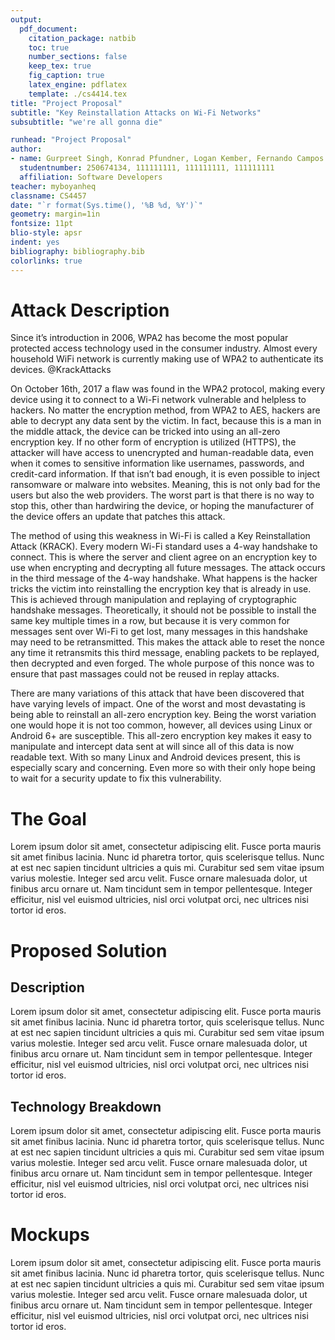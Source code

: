 ```yaml
---
output: 
  pdf_document:
    citation_package: natbib
    toc: true
    number_sections: false
    keep_tex: true
    fig_caption: true
    latex_engine: pdflatex
    template: ./cs4414.tex
title: "Project Proposal"
subtitle: "Key Reinstallation Attacks on Wi-Fi Networks"
subsubtitle: "we're all gonna die"

runhead: "Project Proposal"
author:
- name: Gurpreet Singh, Konrad Pfundner, Logan Kember, Fernando Campos
  studentnumber: 250674134, 111111111, 111111111, 111111111
  affiliation: Software Developers
teacher: myboyanheq
classname: CS4457
date: "`r format(Sys.time(), '%B %d, %Y')`"
geometry: margin=1in
fontsize: 11pt
blio-style: apsr
indent: yes
bibliography: bibliography.bib
colorlinks: true
---
```


# Attack Description

Since it’s introduction in 2006, WPA2 has become the most popular protected access technology used in the consumer industry. Almost every household WiFi network is currently making use of WPA2 to authenticate its devices. @KrackAttacks

On October 16th, 2017 a flaw was found in the WPA2 protocol, making every device using it to connect to a Wi-Fi network vulnerable and helpless to hackers. No matter the encryption method, from WPA2 to AES, hackers are able to decrypt any data sent by the victim. In fact, because this is a man in the middle attack, the device can be tricked into using an all-zero encryption key. If no other form of encryption is utilized (HTTPS), the attacker will have access to unencrypted and human-readable data, even when it comes to sensitive information like usernames, passwords, and credit-card information. If that isn’t bad enough, it is even possible to inject ransomware or malware into websites. Meaning, this is not only bad for the users but also the web providers. The worst part is that there is no way to stop this, other than hardwiring the device, or hoping the manufacturer of the device offers an update that patches this attack.

The method of using this weakness in Wi-Fi is called a Key Reinstallation Attack (KRACK). Every modern Wi-Fi standard uses a 4-way handshake to connect. This is where the server and client agree on an encryption key to use when encrypting and decrypting all future messages. The attack occurs in the third message of the 4-way handshake. What happens is the hacker tricks the victim into reinstalling the encryption key that is already in use. This is achieved through manipulation and replaying of cryptographic handshake messages. Theoretically, it should not be possible to install the same key multiple times in a row, but because it is very common for messages sent over Wi-Fi to get lost, many messages in this handshake may need to be retransmitted. This makes the attack able to reset the nonce any time it retransmits this third message, enabling packets to be replayed, then decrypted and even forged. The whole purpose of this nonce was to ensure that past massages could not be reused in replay attacks.

There are many variations of this attack that have been discovered that have varying levels of impact. One of the worst and most devastating is being able to reinstall an all-zero encryption key. Being the worst variation one would hope it is not too common, however, all devices using Linux or Android 6+ are susceptible. This all-zero encryption key makes it easy to manipulate and intercept data sent at will since all of this data is now readable text. With so many Linux and Android devices present, this is especially scary and concerning. Even more so with their only hope being to wait for a security update to fix this vulnerability.

# The Goal 

Lorem ipsum dolor sit amet, consectetur adipiscing elit. Fusce porta mauris sit amet finibus lacinia. Nunc id pharetra tortor, quis scelerisque tellus. Nunc at est nec sapien tincidunt ultricies a quis mi. Curabitur sed sem vitae ipsum varius molestie. Integer sed arcu velit. Fusce ornare malesuada dolor, ut finibus arcu ornare ut. Nam tincidunt sem in tempor pellentesque. Integer efficitur, nisl vel euismod ultricies, nisl orci volutpat orci, nec ultrices nisi tortor id eros. 

# Proposed Solution

## Description

Lorem ipsum dolor sit amet, consectetur adipiscing elit. Fusce porta mauris sit amet finibus lacinia. Nunc id pharetra tortor, quis scelerisque tellus. Nunc at est nec sapien tincidunt ultricies a quis mi. Curabitur sed sem vitae ipsum varius molestie. Integer sed arcu velit. Fusce ornare malesuada dolor, ut finibus arcu ornare ut. Nam tincidunt sem in tempor pellentesque. Integer efficitur, nisl vel euismod ultricies, nisl orci volutpat orci, nec ultrices nisi tortor id eros. 

## Technology Breakdown

Lorem ipsum dolor sit amet, consectetur adipiscing elit. Fusce porta mauris sit amet finibus lacinia. Nunc id pharetra tortor, quis scelerisque tellus. Nunc at est nec sapien tincidunt ultricies a quis mi. Curabitur sed sem vitae ipsum varius molestie. Integer sed arcu velit. Fusce ornare malesuada dolor, ut finibus arcu ornare ut. Nam tincidunt sem in tempor pellentesque. Integer efficitur, nisl vel euismod ultricies, nisl orci volutpat orci, nec ultrices nisi tortor id eros. 

# Mockups

Lorem ipsum dolor sit amet, consectetur adipiscing elit. Fusce porta mauris sit amet finibus lacinia. Nunc id pharetra tortor, quis scelerisque tellus. Nunc at est nec sapien tincidunt ultricies a quis mi. Curabitur sed sem vitae ipsum varius molestie. Integer sed arcu velit. Fusce ornare malesuada dolor, ut finibus arcu ornare ut. Nam tincidunt sem in tempor pellentesque. Integer efficitur, nisl vel euismod ultricies, nisl orci volutpat orci, nec ultrices nisi tortor id eros. 

